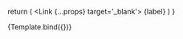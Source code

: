 
<Meta title='Navigations' component={Link} />


  return (
    <Link {...props} target='_blank'>
      {label}
    </Link>
  )
}

<Canvas withToolbar>
  <Story
    name='Links'
    argTypes={{
      href: {
        control: {type: 'text'},
      },
      label: {
        control: {type: 'text'},
      },
      isActive: {
        control: {type: 'boolean'},
      },
    }}
    args={{
      href: 'https://www.w3.org/',
      label: 'Standard Link',
      isActive: false,
    }}
  >
    {Template.bind({})}
  </Story>
</Canvas>
